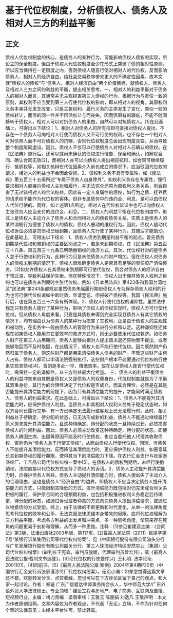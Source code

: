 # 基于代位权制度，分析债权人、债务人及相对人三方的利益平衡
## 正文
债权人代位权制度的核心，是债务人的某种行为，可能影响债权人债权的实现，所设立的保全制度。但由于债权人代位权制度至少在形式上突破了债的相对性原则，所以应当保持在一定限度之内，否则债权人随意行使对相对人的代位权，反而影响债务人、相对人的经济自由，给社会交易秩序带来更大的不确定性因素。故本文就“债权人的债权”与“债务人、相对人经济自由”两个价值目标，就债权人、债务人及相对人三方之间的利益的平衡，提出相关思考。一、相对人的利益平衡对于债务人的相对人而言，其通常并无主观损害第三人债权的行为，根据行为与责任一致的原则，其权利不应当受到第三人行使代位权的影响，即从相对人的视角，其原权利义务本身并无发生改变，只是主张权利、履行义务的主体发生了变化，类似一般的债权转让，而债的同一性并不因债权让与而丧失，因而债原有的瑕疵，不能不随同移转于债权人，相对人可以对抗债务人的事由，自然可以对抗债权人。[1]在此基础上，可得出以下结论：1、相对人对债务人的所有抗辩可直接对债权人提出。不存在一个债务人可向相对人行使而债权人又不可行使的权利，也不存在一个相对人可对债务人而不可对债权人的抗辩，否则代位权制度总会出现制度真空，从而导致整个制度形同虚设。因此，债权人不仅可以行使债务人对相对人已确认的债权，在《民法典》施行后，还可以就尚未确认的债权进行催告、保全和确认，如解除合同、确认合同无效[2]，而相对人亦可以向债权人提出相应抗辩，如合同可继续履行、抵销权等，如相关抗辩在代位因素介入前也成立的情况下，应当驳回代位权的请求，相对人的利益也不会因此受损。2、该权利义务不具有专属性，如《民法典》第五百三十五条所述“专属于债务人自身除外”。如权利义务存在专属性，强行要求相对人直接向债权人主张和履行，并无法完全还原为原权利义务关系，则会损害了无过错相对人的合法权益。因此有一定人身属性的债权，如行为之债、抚养费的请求权不能作为代位权的客体。但非专属债务中的违约金、利息，是可以由债权人代位行使的。同样，如上述第1点所述，相对人在代位权诉讼中也可以向债权人主张债务人应当支付的违约金、利息。二、债权人的利益平衡在代位权制度中，形式上是债权人主动介入了债务人和合同相对人的债权债务关系，实质上是债务人的某种消极行为侵害了债权人的债权，债权人被动的维权行为。因此，债权人启动代位权诉讼必须是其债权已经到期，且债务人先行使了某种行为，其随后才能启动。在此基础上，可得出以下结论：1、债权人债务到期是利益平衡的起点。首先债务到期是代位权和撤销权的主要区别点之一，若是未到期债权，在《民法典》第五百三十八条、第五百三十九条已明确撤销权的救济方式。其次，代位权针对的是债务人怠于行使权利的行为，此种行为只是未使债务人的财产增加，但在债权人对债务人的债权未到期的情况下，债权人很难确定债务人是否具有足够的责任资产清偿债务。[3]如允许债权人在其债权未到期即可行使代位权，则会对债务人的经济自由干预过深，导致利益保护失衡。但在特殊情况下，债权人出于保存债务人权利之目的也可以在债务未到期时主张代位权。例如《日本民法典》第423条和我国台湾地区“民法典”第243条都规定虽然债务未届履行期但债权人专为保存债权人权利的行为也可行使代位权诸如中断时效、申请登记、申报破产债权等。我国《民法典》施行后，也在第五百三十六条有所体现。2、债权人行使代位权的谦抑性。虽然法律规定只有债务人施行了某种行为，影响了债权人的债权实现时，债权人方可行使代位权。但从债权人角度来看，只要是其债权未得到完全实现且债务人有其它债权的情况下，均有理由认为债务人的某种行为损害了其权利，正是由于债权人的主观性和被动性，在实务中一般由债务人的客观行为来进行分析和认定。这种谦抑性还体现在如果债权人能用其它更效率的救济方式时，则无必要使用代位权救济。如债务人财产在第三人占用期间，债务人能够向相对人提出请求返还原物而不提出，或者能够取回而不及时取回，在此情况下，债权人也不能行使代位权。因为既然财产仍然归属于债务人，则这些财产都是用来清偿债务人债务的财产。不管这些财产由何人占有，债权人都可以申请法院强制执行，这些财产根本不必要通过代位权的行使来实现其债权[4]，否则是多此一举，降低效率。故在认定债权人能否行使代位权时，需保持一定的谦抑性，从三方利益最大化考量。 三、债务人的利益平衡债务人的利益冲突来自其既是债权人又是债务人的双重身份，代位权制度就是为了平衡其双重身份，其行为的合理性决定了代位权是否成立，而其合理性，必然是在其是否能提升其清偿能力的前提下，因为只有其清偿能力的提升，才能同时满足债权人、债务人的利益需求。在此基础上，可得出以下结论：1、债务人不能提升其清偿能力时，应保护债权人利益。当债务人和其相对人权利义务处于稳定状态时，如双方合同已履行完毕、有一方已确定无法履行或客观上已无法履行时，此时，相关利益处于待确定、待分配的状态，已无法形成新的利益，债务人不能通过继续履行原义务来提升其清偿能力。且这种待确定、待分配的状态一旦持续过长，必然损害债权人的时间利益，因此，债务人必须主动改变这种待确定、待分配的状态，即便债务人确因生病、出国等原因不能及时行使债权，也应当委托他人代理其收取债权，否则仍为“债务人怠于行使其债权”，从而由债权人行使代位权。同理，当债务人不能提升其清偿能力，反而降低其清偿能力时，更应保护债权人利益。如恶意延长其到期债权的履行期限，使得其当下的清偿能力下降。在农行汇金支行与张家港涤纶厂、工艺品公司代位权纠纷一案中[5]，在债权人的债权到期后，未经行使撤销权，法院直接以代位权方式支持了债权人的诉请。2、债务人主动提升其清偿能力时，应保护债务人利益。债务人主动提升清偿能力时，债权人便尚失了主动介入的合理理由，这也是债务人“经济自由”的边界，即债权人不应当决定债务人提升清偿能力的方式，只能限制其降低的方式。提升清偿能力既包括对仍完未成合同关系积极的履行，保护原合同的合理预期利益，也包括积极推进权利义务稳定后待确定、待分配的状态，如通过诉讼或者仲裁的方式向次债务人提出清偿请求，或通过以物抵债的方式受偿。综上，由于法律的不断更新和时代变化，从单一的法律角度思考代位权的效率和公平，无法克服法律思维本身带来的局限，应将代位权理解为三方利益平衡，考虑各方利益的出发点和冲突点，多一种思考角度，使原来存在死角的问题更易于剖析和理解，从而多一种思路。注释：[1]参见崔建远主编：《合同法》第3版，法律出版社2003年版，第117页。[2]最高人民法院（2011）民提字第7号“某银行诉某集团公司等代位权纠纷案”，见《中国银行股份有限公司汕头分行与广东发展银行股份有限公司韶关分行、第三人珠海经济特区安然实业（集团）公司代位权纠纷案》（审判长王宪森，审判员殷媛，代理审判员曾宏伟），载《最高人民法院公报·裁判文书选登》。[3]论代位权的行使要件[J]. 王利明.  法学论坛. 2001(01)。[4]同前注。[5]《最高人民法院公报·案例》2004年第4期P30页（中国农行汇金支行诉张家港涤纶厂代位权纠纷案）。无讼小编：如果您觉得这篇文章还不错，欢迎转发分享、点赞收藏，您也可以在下方评论区留下自己的观点，和大家一起讨论。作者：郑璇 广东广信君达律师事务所合伙人，华中师范大学/广东外语外贸大学法律硕士。专业领域：建设工程与房地产、电子商务、互联网及直播、短视频行业。主编：靖力责编：梁萌审核：王雅玉 陈丽娟 刘逸凡 王敬声明：本文为作者原创投稿，文章内容仅为作者观点，不代表「无讼」立场，不作为针对任何个案的法律意见；未经本平台许可，禁止转载。